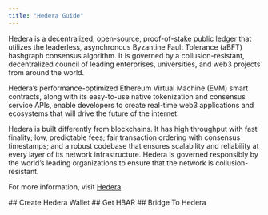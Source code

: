 ```yaml
---
title: "Hedera Guide"
---
```


Hedera is a decentralized, open-source, proof-of-stake public ledger that utilizes the leaderless, asynchronous Byzantine Fault Tolerance (aBFT) hashgraph consensus algorithm. It is governed by a collusion-resistant, decentralized council of leading enterprises, universities, and web3 projects from around the world.

Hedera’s performance-optimized Ethereum Virtual Machine (EVM) smart contracts, along with its easy-to-use native tokenization and consensus service APIs, enable developers to create real-time web3 applications and ecosystems that will drive the future of the internet.

Hedera is built differently from blockchains. It has high throughput with fast finality; low, predictable fees; fair transaction ordering with consensus timestamps; and a robust codebase that ensures scalability and reliability at every layer of its network infrastructure. Hedera is governed responsibly by the world’s leading organizations to ensure that the network is collusion-resistant.

For more information, visit [Hedera](https://hedera.com/).

<Card title="" horizontal={true} href="/get-started/hedera-guide/create-hedera-wallet">
  ## <Icon icon="link-simple" size={20} />    Create Hedera Wallet
</Card>

<Card title="" horizontal={true} href="/get-started/hedera-guide/get-hbar">
  ## <Icon icon="link-simple" size={20} />    Get HBAR
</Card>

<Card title="" horizontal={true} href="//get-started/hedera-guide/bridge-to-hedera">
  ## <Icon icon="link-simple" size={20} />    Bridge To Hedera
</Card>
